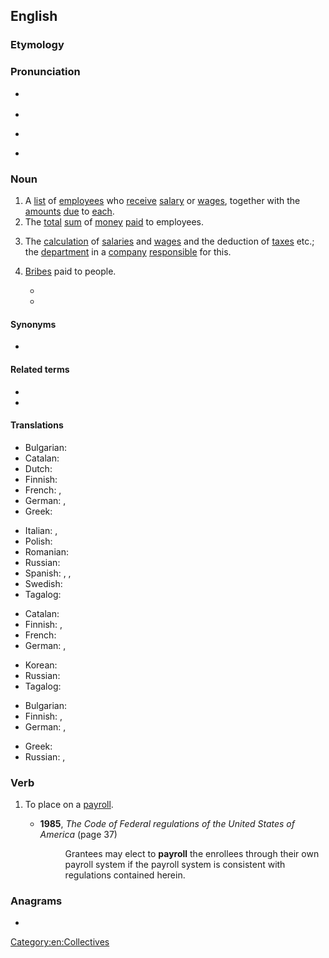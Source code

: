 ==English==
{{wikipedia}}

===Etymology===
{{compound|en|pay|roll}}

===Pronunciation===
* {{a|UK}} {{IPA|en|/ˈpeɪɹəʊl/}}
* {{audio|en|LL-Q1860 (eng)-Vealhurl-payroll.wav |Audio (Southern England)}}
* {{a|US}} {{IPA|en|/ˈpeɪɹoʊl/}}
* {{rhymes|en|eɪɹəʊl|s=2}}

===Noun===
{{en-noun}}

# A [[list]] of [[employee]]s who [[receive]] [[salary]] or [[wages]], together with the [[amount]]s [[due]] to [[each]].
# The [[total]] [[sum]] of [[money]] [[paid]] to employees.
# {{lb|en|accounting}} The [[calculation]] of [[salary|salaries]] and [[wage]]s and the deduction of [[tax]]es etc.; the [[department]] in a [[company]] [[responsible]] for this.
# {{lb|en|euphemistic}} [[bribe|Bribe]]s paid to people.
#* {{quote-book|en|year=1957|passage=I know that the deal started with the boys in Santiago, because they’ve been on the d’Anconia '''pay roll''' for centuries — well, no, ‘pay roll’ is an honorable word, it would be more exact to say that d’Anconia Copper has been paying them protection money for centuries — isn't that what your gangsters call it?|title=[[w:Atlas Shrugged|Atlas Shrugged]]|author=[[w:Ayn Rand|Ayn Rand]]}}
#* {{quote-av|en|year=1972|passage=We can spread a rumor this cop was dirty. Look, Tom, we have newspaper people on the '''payroll''', don't we?|role=Michael Corleone|title=[[w:The Godfather|The Godfather]]}}

====Synonyms====
* {{sense|list}} {{l|en|paysheet}}

====Related terms====
* {{l|en|payslip}}
* {{l|en|payroll vote}}

====Translations====
{{trans-top|list of employees who receive salary or wages, together with the amounts due to each}}
* Bulgarian: {{t|bg|платежна ведомост|f}}
* Catalan: {{t+|ca|nòmina|f}}
* Dutch: {{t+|nl|loonlijst}}
* Finnish: {{t+|fi|palkkalista}}
* French: {{t|fr|registre de paie|m}}, {{t+|fr|paie|f}}
* German: {{t+|de|Gehaltsliste|f}}, {{t|de|Lohnliste|f}}
* Greek: {{t+|el|μισθοδοσία|f}}
{{trans-mid}}
* Italian: {{t|it|ruolino paga|m}}, {{t|it|ruolo paga|m}}
* Polish: {{t|pl|[[lista]] [[płac]]|f}}
* Romanian: {{t+|ro|stat de plată|n}}
* Russian: {{t|ru|платежные ведомости|f-p|sc=Cyrl}}
* Spanish: {{t|es|nómina|f}} {{qualifier|Latin America}}, {{t+|es|planilla|f}} {{qualifier|Central America}}, {{t+|es|plantilla|f}} {{qualifier|Spain}}
* Swedish: {{t+|sv|lönelista|c}}
* Tagalog: {{t|tl|talasahuran}}
{{trans-bottom}}

{{trans-top|total sum of money paid to employees}}
* Catalan: {{t|ca|massa salarial|f}}
* Finnish: {{t+|fi|palkkasumma}}, {{t|fi|palkkakulut|p}}
* French: {{t+|fr|masse salariale|f}}
* German: {{t|de|Gehaltskosten|f}}, {{t+|de|Lohnkosten|f}}
{{trans-mid}}
* Korean: {{t+|ko|인건비}}
* Russian: {{t|ru|[[фонд]] [[заработная плата|заработной платы]]|m}}
* Tagalog: {{t|tl|talasahuran}}
{{trans-bottom}}

{{trans-top|calculation of salaries and wages, department that does this}}
* Bulgarian: {{t|bg|счетоводство|n}}
* Finnish: {{t|fi|palkanlaskenta}}, {{t|fi|palkkatoimisto}}
* German: {{t+|de|Gehaltsabrechnung|f}}, {{t|de|Lohn- und Gehaltsabteilung|f}}
{{trans-mid}}
* Greek: {{t+|el|μισθοδοσία|f}}
* Russian: {{t|ru|расчётный лист|m}}, {{t|ru|платёжная ве́домость|f}}
{{trans-bottom}}

===Verb===
{{en-verb}}

# {{lb|en|transitive}} To place on a [[#Noun|payroll]].
#* '''1985''', ''The Code of Federal regulations of the United States of America'' (page 37)
#*: Grantees may elect to '''payroll''' the enrollees through their own payroll system if the payroll system is consistent with regulations contained herein.

===Anagrams===
* {{anagrams|en|a=allopry|polarly}}

[[Category:en:Collectives]]